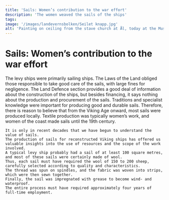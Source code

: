 ```yaml
---
title: 'Sails: Women’s contribution to the war effort'
description: 'The women weaved the sails of the ships'
tags:
image: '/images/landevernsbolken/Seilet knapp.jpg'
alt: 'Painting on ceiling from the stave church at Ål, today at the Museum of Cultural History, Oslo'
---
```




# Sails: Women’s contribution to the war effort

<Container stil="initial side">
    The levy ships were primarily sailing ships. 
    The Laws of the Land obliged those responsible to take good care of the sails, with large fines for negligence. 
    The Land Defence section provides a good deal of information about the construction of the ships, but besides financing, it says nothing about the production and procurement of the sails. 
    Traditions and specialist knowledge were important for producing good and durable sails. 
    Therefore, there is reason to believe that from the Viking Age onward, most sails were produced locally. 
    Textile production was typically women’s work, and women of the coast made sails until the 19th century. 
    
    It is only in recent decades that we have begun to understand the value of sails. 
    The production of sails for reconstructed Viking ships has offered us valuable insights into the use of resources and the scope of the work involved. 
    A typical levy ship probably had a sail of at least 100 square metres, and most of these sails were certainly made of wool. 
    Thus, each sail must have required the wool of 150 to 200 sheep, carefully selected according to quality and characteristics. 
    The thread was spun on spindles, and the fabric was woven into strips, which were then sewn together. 
    Finally, the sail was impregnated with grease to become wind- and waterproof. 
    The entire process must have required approximately four years of full-time employment.
</Container>

<Figure
    image="/images/landevernsbolken/Seilet i tekst.jpg"
    title="Reconstructed warp-weighted loom with canvas from Hordamuseet, Bymuseet in Bergen."
    alt="Photo of reconstructed warp-weighted loom with canvas from a museum exhibition."
>
</Figure>
